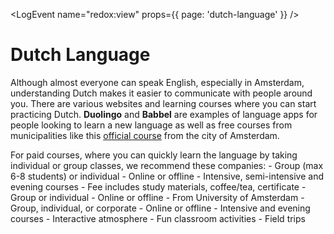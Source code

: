 
<LogEvent name="redox:view" props={{ page: 'dutch-language' }} />

# Dutch Language
Although almost everyone can speak English, especially in Amsterdam, understanding Dutch makes it easier to communicate with people around you. There are various websites and learning courses where you can start practicing Dutch. **Duolingo** and **Babbel** are examples of language apps for people looking to learn a new language as well as free courses from municipalities like this [official course](https://www.amsterdam.nl/en/education/learning-dutch/) from the city of Amsterdam.

For paid courses, where you can quickly learn the language by taking individual or group classes, we recommend these companies:
<Services>
    <ServiceItem logo="logos/dutchcoursesamsterdam.jpeg" label="Dutch Course A'dam" link="https://dutchcoursesamsterdam.nl/">
        - Group (max 6-8 students) or individual
        - Online or offline
        - Intensive, semi-intensive and evening courses
        - Fee includes study materials, coffee/tea, certificate
    </ServiceItem>
    <ServiceItem logo="logos/uvatalen.jpeg" label="UVA Talen" link="https://www.uvatalen.nl/en#">
        - Group or individual
        - Online or offline
        - From University of Amsterdam
    </ServiceItem>
    <ServiceItem logo="logos/koentact.png" label="Koentact" link="https://koentact.nl/dutch-language-courses/">
        - Group, individual, or corporate 
        - Online or offline
        - Intensive and evening courses
        - Interactive atmosphere
        - Fun classroom activities
        - Field trips
     </ServiceItem>
</Services>
